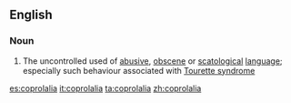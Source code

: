 ==English==

===Noun===
{{wikipedia}}
{{en-noun|-}}

# The uncontrolled used of [[abusive]], [[obscene]] or [[scatological]] [[language]]; especially such behaviour associated with [[Tourette syndrome]]

[[es:coprolalia]]
[[it:coprolalia]]
[[ta:coprolalia]]
[[zh:coprolalia]]